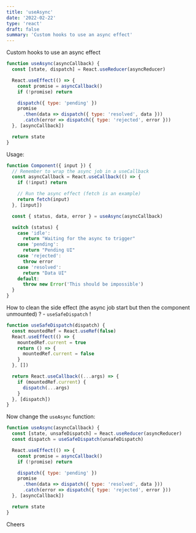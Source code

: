 ```yaml
---
title: 'useAsync'
date: '2022-02-22'
type: 'react'
draft: false
summary: 'Custom hooks to use an async effect'
---
```


Custom hooks to use an async effect

```js {1,3-4} showLineNumbers
function useAsync(asyncCallback) {
  const [state, dispatch] = React.useReducer(asyncReducer)

  React.useEffect(() => {
    const promise = asyncCallback()
    if (!promise) return

    dispatch({ type: 'pending' })
    promise
      .then(data => dispatch({ type: 'resolved', data }))
      .catch(error => dispatch({ type: 'rejected', error }))
  }, [asyncCallback])

  return state
}
```

Usage:

```js
function Component({ input }) {
  // Remember to wrap the async job in a useCallback
  const asyncCallback = React.useCallback(() => {
    if (!input) return

    // Run the async effect (fetch is an example)
    return fetch(input)
  }, [input])

  const { status, data, error } = useAsync(asyncCallback)

  switch (status) {
    case 'idle':
      return "Waiting for the async to trigger"
    case 'pending':
      return "Pending UI"
    case 'rejected':
      throw error
    case 'resolved':
      return "Data UI"
    default:
      throw new Error('This should be impossible')
  }
}
```

How to clean the side effect (the async job start but then the component unmounted) ? - `useSafeDispatch` !

```js
function useSafeDispatch(dispatch) {
  const mountedRef = React.useRef(false)
  React.useEffect(() => {
    mountedRef.current = true
    return () => {
      mountedRef.current = false
    }
  }, [])

  return React.useCallback((...args) => {
    if (mountedRef.current) {
      dispatch(...args)
    }
  }, [dispatch])
}
```

Now change the `useAsync` function: 

```js
function useAsync(asyncCallback) {
  const [state, unsafeDispatch] = React.useReducer(asyncReducer)
  const dispatch = useSafeDispatch(unsafeDispatch)

  React.useEffect(() => {
    const promise = asyncCallback()
    if (!promise) return

    dispatch({ type: 'pending' })
    promise
      .then(data => dispatch({ type: 'resolved', data }))
      .catch(error => dispatch({ type: 'rejected', error }))
  }, [asyncCallback])

  return state
}
```

Cheers <Twemoji emoji="clinking-beer-mugs" />